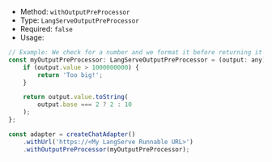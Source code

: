 * Method: `withOutputPreProcessor`
* Type: `LangServeOutputPreProcessor`
* Required: `false`
* Usage:

```js
// Example: We check for a number and we format it before returning it to the user a string
const myOutputPreProcessor: LangServeOutputPreProcessor = (output: any) => {
    if (output.value > 1000000000) {
        return 'Too big!';
    }

    return output.value.toString(
        output.base === 2 ? 2 : 10
    );
};

const adapter = createChatAdapter()
    .withUrl('https://<My LangServe Runnable URL>')
    .withOutputPreProcessor(myOutputPreProcessor);
```
